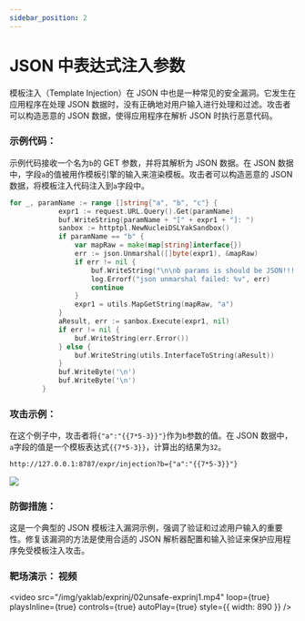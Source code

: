 ```yaml
---
sidebar_position: 2
---
```


# JSON 中表达式注入参数

模板注入（Template Injection）在 JSON 中也是一种常见的安全漏洞。它发生在应用程序在处理 JSON 数据时，没有正确地对用户输入进行处理和过滤。攻击者可以构造恶意的 JSON 数据，使得应用程序在解析 JSON 时执行恶意代码。

### 示例代码：

示例代码接收一个名为`b`的 GET 参数，并将其解析为 JSON 数据。在 JSON 数据中，字段`a`的值被用作模板引擎的输入来渲染模板。攻击者可以构造恶意的 JSON 数据，将模板注入代码注入到`a`字段中。

```Go
for _, paramName := range []string{"a", "b", "c"} {
            expr1 := request.URL.Query().Get(paramName)
            buf.WriteString(paramName + "[" + expr1 + "]: ")
            sanbox := httptpl.NewNucleiDSLYakSandbox()
            if paramName == "b" {
                var mapRaw = make(map[string]interface{})
                err := json.Unmarshal([]byte(expr1), &mapRaw)
                if err != nil {
                    buf.WriteString("\n\nb params is should be JSON!!!!!!!!!!!!!!!!!\n\n")
                    log.Errorf("json unmarshal failed: %v", err)
                    continue
                }
                expr1 = utils.MapGetString(mapRaw, "a")
            }
            aResult, err := sanbox.Execute(expr1, nil)
            if err != nil {
                buf.WriteString(err.Error())
            } else {
                buf.WriteString(utils.InterfaceToString(aResult))
            }
            buf.WriteByte('\n')
            buf.WriteByte('\n')
        }
```

### 攻击示例：

在这个例子中，攻击者将`{"a":"{{7*5-3}}"}`作为`b`参数的值。在 JSON 数据中，`a`字段的值是一个模板表达式`{{7*5-3}}`，计算出的结果为`32`。

```HTML
http://127.0.0.1:8787/expr/injection?b={"a":"{{7*5-3}}"}
```

![](/img/yaklab/exprinj/02unsafe-exprinj.png)

### 防御措施：

这是一个典型的 JSON 模板注入漏洞示例，强调了验证和过滤用户输入的重要性。修复该漏洞的方法是使用合适的 JSON 解析器配置和输入验证来保护应用程序免受模板注入攻击。

### 靶场演示： 视频

<video
  src="/img/yaklab/exprinj/02unsafe-exprinj1.mp4"
  loop={true}
  playsInline={true}
  controls={true}
  autoPlay={true}
  style={{ width: 890 }}
/>
